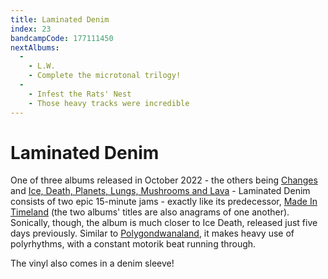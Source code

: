 ```yaml
---
title: Laminated Denim
index: 23
bandcampCode: 177111450
nextAlbums:
  - 
    - L.W.
    - Complete the microtonal trilogy!
  - 
    - Infest the Rats' Nest
    - Those heavy tracks were incredible
---
```


# Laminated Denim

One of three albums released in October 2022 - the others being [Changes](/albums/changes) and [Ice, Death, Planets, Lungs, Mushrooms and Lava](/albums/ice-death-planets-lungs-mushrooms-and-lava) - Laminated Denim consists of two epic 15-minute jams - exactly like its predecessor, [Made In Timeland](/albums/made-in-timeland) (the two albums' titles are also anagrams of one another). Sonically, though, the album is much closer to Ice Death, released just five days previously. Similar to [Polygondwanaland](/albums/polygondwanaland), it makes heavy use of polyrhythms, with a constant motorik beat running through.

The vinyl also comes in a denim sleeve!